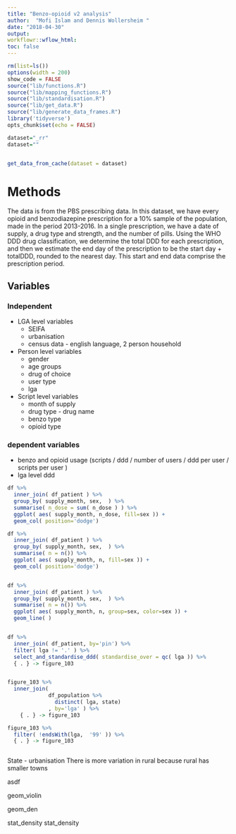 ```yaml
---
title: "Benzo-opioid v2 analysis"
author:  "Mofi Islam and Dennis Wollersheim "
date: "2018-04-30"
output:
workflowr::wflow_html:
toc: false
---
```


```r

rm(list=ls())
options(width = 200)
show_code = FALSE
source("lib/functions.R")
source("lib/mapping_functions.R")
source("lib/standardisation.R")
source("lib/get_data.R")
source("lib/generate_data_frames.R")
library('tidyverse')
opts_chunk$set(echo = FALSE)

```


```r

dataset="_rr"
dataset=""


get_data_from_cache(dataset = dataset)


```
# Methods

The data is from the PBS prescribing data.  In this dataset, we have every opioid and benzodiazepine prescription for a 10% sample of the population, made in the period 2013-2016.  In a single prescription, we have a date of supply, a drug type and strength, and the number of pills.  Using the WHO DDD drug classification, we determine the total DDD for each prescription, and then we estimate the end day of the prescription to be the start day + totalDDD, rounded to the nearest day.  This start and end data comprise the prescription period. 

## Variables

### Independent
* LGA level variables
  * SEIFA
  * urbanisation
  * census data - english language, 2 person household
* Person level variables
  * gender
  * age groups
  * drug of choice
  * user type
  * lga
* Script level variables
  * month of supply
  * drug type - drug name
  * benzo type
  * opioid type


### dependent variables
* benzo and opioid usage (scripts / ddd / number of users / ddd per user / scripts per user  )
* lga level ddd


```r

df %>%
  inner_join( df_patient ) %>%
  group_by( supply_month, sex,  ) %>%
  summarise( n_dose = sum( n_dose ) ) %>%
  ggplot( aes( supply_month, n_dose, fill=sex )) +
  geom_col( position='dodge')

df %>%
  inner_join( df_patient ) %>%
  group_by( supply_month, sex,  ) %>%
  summarise( n = n()) %>%
  ggplot( aes( supply_month, n, fill=sex )) +
  geom_col( position='dodge')


df %>%
  inner_join( df_patient ) %>%
  group_by( supply_month, sex,  ) %>%
  summarise( n = n()) %>%
  ggplot( aes( supply_month, n, group=sex, color=sex )) +
  geom_line( ) 


df %>%
  inner_join( df_patient, by='pin') %>%
  filter( lga != '.' ) %>%
  select_and_standardise_ddd( standardise_over = qc( lga )) %>% 
  { . } -> figure_103


figure_103 %>%
  inner_join( 
             df_population %>% 
               distinct( lga, state)
             , by='lga' ) %>% 
    { . } -> figure_103

figure_103 %>%
  filter( !endsWith(lga,  '99' )) %>% 
  { . } -> figure_103



```


State - urbanisation
There is more variation in rural because rural has smaller towns

asdf

geom_violin

geom_den 

stat_density
stat_density

